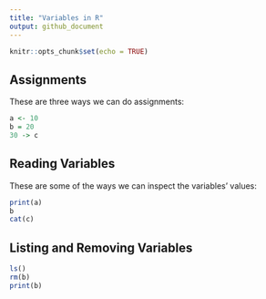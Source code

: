 ```yaml
---
title: "Variables in R"
output: github_document
---
```


```r
knitr::opts_chunk$set(echo = TRUE)
```
## Assignments

These are three ways we can do assignments:

```r
a <- 10
b = 20
30 -> c
```

## Reading Variables
These are some of the ways we can inspect the variables' values:

```r
print(a)
b
cat(c)
```

## Listing and Removing Variables

```r
ls()
rm(b)
print(b)
```





